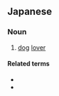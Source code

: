 ==Japanese==
{{ja-kanjitab|あい|けん|か|yomi=o}}

===Noun===
{{ja-noun|あいけんか}}

# [[dog]] [[lover]]

====Related terms====
* {{ja-r|愛鳥家|あいちょうか}}
* {{ja-r|愛猫家|あいびょうか}}